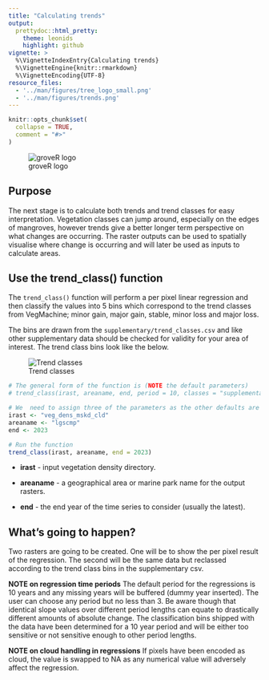 ```yaml
---
title: "Calculating trends"
output: 
  prettydoc::html_pretty:
    theme: leonids
    highlight: github
vignette: >
  %\VignetteIndexEntry{Calculating trends}
  %\VignetteEngine{knitr::rmarkdown}
  %\VignetteEncoding{UTF-8}
resource_files:
  - '../man/figures/tree_logo_small.png'
  - '../man/figures/trends.png'
---
```


```r
knitr::opts_chunk$set(
  collapse = TRUE,
  comment = "#>"
)
```

![groveR logo](../man/figures/tree_logo_small.png)

## Purpose
The next stage is to calculate both trends and trend classes for easy 
interpretation. Vegetation classes can jump around, especially on the edges of 
mangroves, however trends give a better longer term perspective on what changes 
are occurring. The raster outputs can be used to spatially visualise where change 
is occurring and will later be used as inputs to calculate areas.

## Use the trend_class() function
The `trend_class()` function will perform a per pixel linear regression and then 
classify the values into 5 bins which correspond to the trend classes from 
VegMachine; minor gain, major gain, stable, minor loss and major loss.

The bins are drawn from the `supplementary/trend_classes.csv` and like other 
supplementary data should be checked for validity for your area of interest. The 
trend class bins look like the below.

![Trend classes](../man/figures/trends.png)

```r
# The general form of the function is (NOTE the default parameters)
# trend_class(irast, areaname, end, period = 10, classes = "supplementary/trend_classes.csv", ext = ".tif")

# We  need to assign three of the parameters as the other defaults are fine
irast <- "veg_dens_mskd_cld"
areaname <- "lgscmp"
end <- 2023

# Run the function
trend_class(irast, areaname, end = 2023)
```

* **irast** - input vegetation density directory.

* **areaname** - a geographical area or marine park name for the output rasters.

* **end** - the end year of the time series to consider (usually the latest).

## What's going to happen?
Two rasters are going to be created. One will be to show the per pixel result of 
the regression. The second will be the same data but reclassed according to the 
trend class bins in the supplementary csv. 

**NOTE on regression time periods** The default period for the regressions is 10 
years and any missing years will be buffered (dummy year inserted). The user can 
choose any period but no less than 3. Be aware though that identical slope values 
over different period lengths can equate to drastically different amounts of 
absolute change. The classification bins shipped with the data have been determined 
for a 10 year period and will be either too sensitive or not sensitive enough to 
other period lengths.

**NOTE on cloud handling in regressions**
If pixels have been encoded as cloud, the value is swapped to NA as any numerical 
value will adversely affect the regression.
